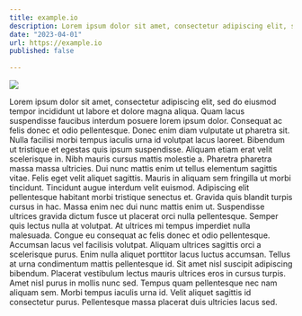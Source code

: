 ```yaml
---
title: example.io
description: Lorem ipsum dolor sit amet, consectetur adipiscing elit, sed do eiusmod tempor incididunt ut labore et dolore magna aliqua. Ut enim ad minim veniam, quis nostrud exercitation ullamco laboris nisi ut aliquip ex ea commodo consequat. Duis aute irure dolor in reprehenderit in voluptate velit esse cillum dolore eu fugiat nulla pariatur. Excepteur sint occaecat cupidatat non proident, sunt in culpa qui officia deserunt mollit anim id est laborum.
date: "2023-04-01"
url: https://example.io
published: false
  
---
```



[![](/python_stock.webp)](https://google.com)

Lorem ipsum dolor sit amet, consectetur adipiscing elit, sed do eiusmod tempor incididunt ut labore et dolore magna aliqua. Quam lacus suspendisse faucibus interdum posuere lorem ipsum dolor. Consequat ac felis donec et odio pellentesque. Donec enim diam vulputate ut pharetra sit. Nulla facilisi morbi tempus iaculis urna id volutpat lacus laoreet. Bibendum ut tristique et egestas quis ipsum suspendisse. Aliquam etiam erat velit scelerisque in. Nibh mauris cursus mattis molestie a. Pharetra pharetra massa massa ultricies. Dui nunc mattis enim ut tellus elementum sagittis vitae. Felis eget velit aliquet sagittis. Mauris in aliquam sem fringilla ut morbi tincidunt. Tincidunt augue interdum velit euismod.
Adipiscing elit pellentesque habitant morbi tristique senectus et. Gravida quis blandit turpis cursus in hac. Massa enim nec dui nunc mattis enim ut. Suspendisse ultrices gravida dictum fusce ut placerat orci nulla pellentesque. Semper quis lectus nulla at volutpat. At ultrices mi tempus imperdiet nulla malesuada. Congue eu consequat ac felis donec et odio pellentesque. Accumsan lacus vel facilisis volutpat. Aliquam ultrices sagittis orci a scelerisque purus. Enim nulla aliquet porttitor lacus luctus accumsan. Tellus at urna condimentum mattis pellentesque id. Sit amet nisl suscipit adipiscing bibendum. Placerat vestibulum lectus mauris ultrices eros in cursus turpis. Amet nisl purus in mollis nunc sed. Tempus quam pellentesque nec nam aliquam sem. Morbi tempus iaculis urna id. Velit aliquet sagittis id consectetur purus. Pellentesque massa placerat duis ultricies lacus sed.
